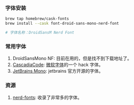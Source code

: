 ### 字体安装
```bash
brew tap homebrew/cask-fonts
brew install --cask font-droid-sans-mono-nerd-font

# 字体名称：DroidSansM Nerd Font

```


### 常用字体

1. DroidSansMono NF: 目前在用的，但是找不到下载地址了。
2. [CascadiaCode](https://github.com/ryanoasis/nerd-fonts/tree/master/patched-fonts/CascadiaCode): [微软字体](https://github.com/microsoft/cascadia-code)的一个 hack 字体。
3. [JetBrains Mono](https://www.jetbrains.com/lp/mono/): jetbrains 官方开源的字体。<Badge github="https://github.com/JetBrains/JetBrainsMono" />

### 资源

1. [nerd-fonts](https://www.nerdfonts.com/): 收录了非常多的字体。<Badge github="https://github.com/ryanoasis/nerd-fonts" />